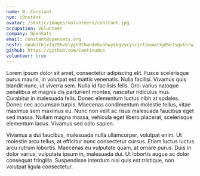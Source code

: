 ```yaml
---
name: W. Constant
nym: c0nst4nt
avatar: /static/images/volunteers/constant.jpg
occupation: Volunteer
company: OpenSats
email: constant@opensats.org
nostr: npub1t6jxfqz9hv0lygn9thwndekuahwyxkgvycyscjrtauuw73gd5k7sqvksrw
github: https://github.com/Continu0us
volunteer: true
---
```


Lorem ipsum dolor sit amet, consectetur adipiscing elit. Fusce scelerisque purus
mauris, in volutpat est mattis venenatis. Nulla facilisi. Vivamus quis blandit
nunc, ut viverra sem. Nulla id facilisis felis. Orci varius natoque penatibus et
magnis dis parturient montes, nascetur ridiculus mus. Curabitur in malesuada
felis. Donec elementum luctus nibh at sodales. Donec nec accumsan turpis.
Maecenas condimentum molestie tellus, vitae maximus sem maximus eu. Nunc non
velit ac risus malesuada faucibus eget sed massa. Nullam magna massa, vehicula
eget libero placerat, scelerisque elementum lacus. Vivamus sed odio sapien.

Vivamus a dui faucibus, malesuada nulla ullamcorper, volutpat enim. Ut molestie
arcu tellus, at efficitur nunc consectetur cursus. Etiam luctus luctus arcu
rutrum lobortis. Maecenas eu vulputate quam, at ornare purus. Duis in dolor
varius, vulputate ipsum in, malesuada dui. Ut lobortis augue ac dolor consequat
fringilla. Suspendisse interdum nisi quis est tristique, non volutpat ligula
consectetur.
